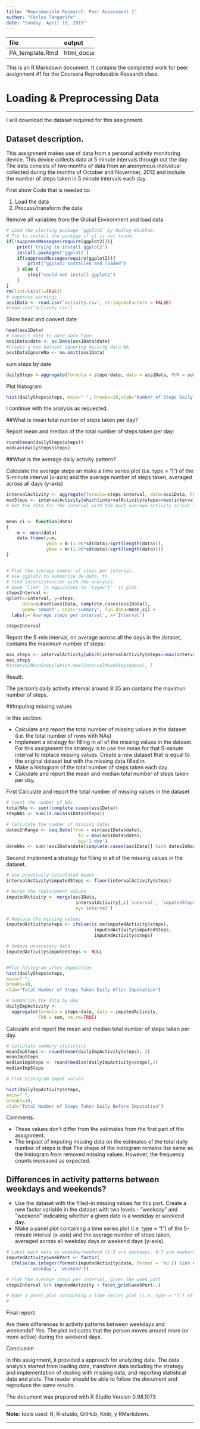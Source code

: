 ```yaml
---
title: "Reproducible Research: Peer Assessment 1"
author: "Carlos Tangarife"
date: "Sunday, April 19, 2015"
---
```


----------------------------------
file             output          
-------------    ----------------
PA_template.Rmd  html_document   
----------------------------------

This is an R Markdown document. It contains the completed work for peer assignment #1 for the Coursera Reproducable Research class.


# Loading & Preprocessing Data

________

I will download the dataset required for this assignment. 

## Dataset description.

This assignment makes use of data from a personal activity monitoring device. This device collects data at 5 minute intervals through out the day. The data consists of two months of data from an anonymous individual collected during the months of October and November, 2012 and include the number of steps taken in 5 minute intervals each day.


First show Code that is needed to:

1. Load the data 
2. Process/transform the data

Remove all variables from the Global Environment and load data

```r
# Load the plotting package `ggplot2` by Hadley Wickham.
# Try to install the package if it is not found.
if(!suppressMessages(require(ggplot2))){ 
    print('trying to install ggplot2')
    install.packages('ggplot2')
    if(suppressMessagesrequire(ggplot2)){
        print("ggplot2 installed and loaded")
    } else {
        stop("could not install ggplot2")
    }
}
rm(list=ls(all=TRUE)) 
# suppress warnings
ass1Data <- read.csv('activity.csv', stringsAsFactors = FALSE)
#read.csv("activity.csv")
```

Show head and convert date

```r
head(ass1Data)
# convert date to date data type
ass1Data$date <- as.Date(ass1Data$date) 
#Create a new dataset ignoring missing data NA
ass1DataIgnoreNa <- na.omit(ass1Data)
```

sum steps by date

```r
dailySteps <-aggregate(formula = steps~date, data = ass1Data, FUN = sum, na.rm=TRUE)
```

Plot histogram

```r
hist(dailySteps$steps, main=" ", breaks=10,xlab="Number of Steps Daily") 
```

I continue with the analysis as requested.

##What is mean total number of steps taken per day?


Report mean and median of the total number of steps taken per day:

```r

round(mean(dailySteps$steps))
median(dailySteps$steps)
```

##What is the average daily activity pattern?

Calculate the average steps an make a time series plot (i.e. type = "l") of the 5-minute interval (x-axis) and the average number of steps taken, averaged across all days (y-axis)


```r
intervalActivity <- aggregate(formula=steps~interval, data=ass1Data, FUN=mean, na.rm=TRUE)
maxSteps <- intervalActivity[which(intervalActivity$steps==max(intervalActivity$steps)),]
# Get the data for the interval with the most average activity across the days


mean_ci <- function(data)
{
    m <- mean(data)
    data.frame(y=m,
               ymin = m-(1.96*sd(data)/sqrt(length(data))),
               ymax = m+(1.96*sd(data)/sqrt(length(data))))
}


# Plot the average number of steps per interval.
# Use ggplot2 to summarize de data, to
# find inconsistencies with the analysis.
# Geom 'line' is equivalent to 'type="l"' in plot.
stepsInterval <- 
qplot(x=interval, y=steps,
      data=subset(ass1Data, complete.cases(ass1Data)),
      geom='smooth', stat='summary', fun.data=mean_ci) +
  labs(y='Average steps per interval', x='Interval')

stepsInterval


```

Report the 5-min interval, on average across all the days in the dataset, contains the maximum number of steps:

```r
max_steps <- intervalActivity[which(intervalActivity$steps==max(intervalActivity$steps)),]
max_steps
#intervalMeanSteps[which.max(intervalMeanSteps$mean), ]
```

Result:

The person's daily activity interval around 8:35 am contains the maximun number of steps.


##Imputing missing values

In this section:

* Calculate and report the total number of missing values in the dataset (i.e. the total number of rows with NAs)
* Implement a strategy for filling in all of the missing values in the dataset. For this assignment the strategy is to use the mean for that 5-minute interval to replace missing values. Create a new dataset that is equal to the original dataset but with the missing data filled in.
* Make a histogram of the total number of steps taken each day
* Calculate and report the mean and median total number of steps taken per day.


First Calculate and report the total number of missing values in the dataset.


```r
# Count the number of NAs
totalNAs <- sum(!complete.cases(ass1Data))
stepNAs <- sum(is.na(ass1Data$steps))

# Calculate the number of missing dates
datesInRange <- seq.Date(from = min(ass1Data$date),
                           to = max(ass1Data$date),
                           by='1 day')
dateNAs <- sum(!ass1Data$date[complete.cases(ass1Data)] %in% datesInRange)

```


Second Implement a strategy for filling in all of the missing values in the dataset.

```r
# Use previously calculated means
intervalActivity$imputedSteps <- floor(intervalActivity$steps)

# Merge the replacement values
imputedActivity <- merge(ass1Data,
                          intervalActivity[,c('interval', 'imputedSteps')],
                          by='interval')

# Replace the missing values
imputedActivity$steps <- ifelse(is.na(imputedActivity$steps),
                                 imputedActivity$imputedSteps,
                                 imputedActivity$steps)

# Remove unnecesary data
imputedActivity$imputedSteps <- NULL


#Plot histogram after imputation
hist(dailySteps$steps,
main=" ",
breaks=10,
xlab="Total Number of Steps Taken Daily After Imputation")

# Summarize the data by day
dailyImpActivity <-
  aggregate(formula = steps~date, data = imputedActivity,
            FUN = sum, na.rm=TRUE)


```




Calculate and report the mean and median total number of steps taken per day.

```r
# Calculate summary statistics
meanImpSteps <- round(mean(dailyImpActivity$steps), 2)
meanImpSteps
medianImpSteps <- round(median(dailyImpActivity$steps),2)
medianImpSteps

# Plot histogram imput values

hist(dailyImpActivity$steps,
main=" ",
breaks=10,
xlab="Total Number of Steps Taken Daily Before Imputation")


```

Comments:

* These values don't differ from the estimates from the first part of the assignment.
* The impact of imputing missing data on the estimates of the total daily number of steps is that The shape of the histogram remains the same as the histogram from removed missing values. However, the frequency counts increased as expected.



## Differences in activity patterns between weekdays and weekends?

* Use the dataset with the filled-in missing values for this part. Create a new factor variable in the dataset with two levels - "weekday" and "weekend" indicating whether a given date is a weekday or weekend day.
* Make a panel plot containing a time series plot (i.e. type = "l") of the 5-minute interval (x-axis) and the average number of steps taken, averaged across all weekday days or weekend days (y-axis).


```r


# Label each date as weekday/weekend (1:5 are weekdays, 6:7 are weekends)
imputedActivity$weekPart <- factor(
  ifelse(as.integer(format(imputedActivity$date, format = '%u')) %in% c(1:5),
         'weekday', 'weekend'))

# Plot the average steps per interval, given the week_part
stepsInterval %+% imputedActivity + facet_grid(weekPart~.)

# Make a panel plot containing a time series plot (i.e. type = "l") of the 5-minute interval (x-axis) and the average number of steps taken, averaged across all weekday days or weekend days (y-axis).
# 

```



Final report:

Are there differences in activity patterns between weekdays and weekends? Yes. The plot indicates that the person moves around more (or more active) during the weekend days.


Conclusion

In this assignment, it provided a  approach for analyzing data. The data analysis started from loading data, transform data including the strategy and implementation of dealing with missing data, and reporting statistical data and plots. The reader should be able to follow the document and reproduce the same results. 

The document was prepared with R Studio Version 0.98.1073 

______________

**Note:** tools used: R, R-studio, GitHub, Knitr, y RMarkdown.

____________


